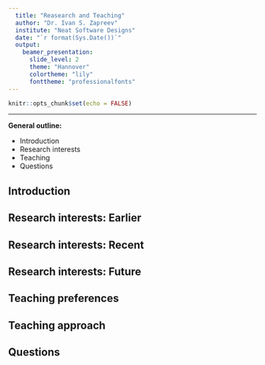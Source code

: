 ```yaml
---
  title: "Reasearch and Teaching"
  author: "Dr. Ivan S. Zapreev"
  institute: "Neat Software Designs"
  date: "`r format(Sys.Date())`"
  output:
    beamer_presentation:
      slide_level: 2
      theme: "Hannover"
      colortheme: "lily"
      fonttheme: "professionalfonts"
---
```


```r
knitr::opts_chunk$set(echo = FALSE)
```

---
**General outline:**

* Introduction
* Research interests
* Teaching 
* Questions 

## Introduction

## Research interests: Earlier

## Research interests: Recent

## Research interests: Future

## Teaching preferences

## Teaching approach

## Questions 

